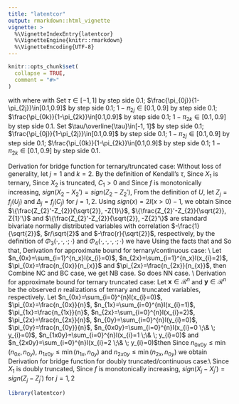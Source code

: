 ```yaml
---
title: "latentcor"
output: rmarkdown::html_vignette
vignette: >
  %\VignetteIndexEntry{latentcor}
  %\VignetteEngine{knitr::rmarkdown}
  %\VignetteEncoding{UTF-8}
---
```


```r
knitr::opts_chunk$set(
  collapse = TRUE,
  comment = "#>"
)
```
\subsection{Bridge Function}
\begin{equation}
   F_{CC}(r)=\frac{2}{\pi}sin^{-1}(r)
\end{equation}
\begin{equation}
   F_{BC}(r;\Delta_{j})=4\Phi_{2}(\Delta_{j},0;\frac{r}{\sqrt{2}})-2\Phi(\Delta_{j})
\end{equation}
\begin{equation}
   F_{BB}(r;\Delta_{j},\Delta_{k})=2\{\Phi_{2}(\Delta_{j},\Delta_{k};r)-\Phi(\Delta_{j})\Phi(\Delta_{k})\}
\end{equation}
\begin{equation}
   F_{TC}(r;\Delta_{j})=-2\Phi_{2}(-\Delta_{j},0;\frac{1}{\sqrt{2}})+4\Phi_{3}(-\Delta_{j},0,0;\Sigma_{3}(r))
\end{equation}
\begin{align}
   F_{TB}(r;\Delta_{j},\Delta_{k})=& 2\{1-\Phi(\Delta_{j})\}\Phi(\Delta_{k})-2\Phi_{3}(-\Delta_{j},\Delta_{k},0;\Sigma_{3a}(r)) \nonumber\\
   & -2\Phi_{3}(-\Delta_{j},\Delta_{k},0;\Sigma_{3b}(r))
\end{align}
\begin{equation}
    F_{T T}(r;\Delta_{j},\Delta_{k})=-2\Phi_{4}(-\Delta_{j},-\Delta_{k},0,0;\Sigma_{4a}(r))+2\Phi_{4}(-\Delta_{j},-\Delta_{k},0,0;\Sigma_{4b}(r))
\end{equation}
\begin{equation}
    F_{NC}(r;\Delta_{j}^{1},\Delta_{j}^{2})=4\Phi_{2}(\Delta_{j}^{2},0;\frac{r}{\sqrt{2}})-2\Phi(\Delta_{j}^{2})+4\Phi_{3}(\Delta_{j}^{1},\Delta_{j}^{2},0;\Sigma_{3c}(r))-2\Phi(\Delta_{j}^{1})\Phi(\Delta_{j}^{2})
\end{equation}
\begin{equation}
    F_{NB}(r;\Delta_{j}^{1},\Delta_{j}^{2},\Delta_{k})=2\Phi_{2}(\Delta_{j}^{2},\Delta_{k},r)(1-\Phi(\Delta_{j}^{1}))-2\Phi(\Delta_{j}^{2})(\Phi(\Delta_{k})-\Phi_{2}(\Delta_{j}^{1},\Delta_{k},r))
\end{equation}
\begin{align}
    F_{NT}(r;\Delta_{j}^{1},\Delta_{j}^{2},\Delta_{k})= & -2\Phi(-\Delta_{j}^{1})\Phi(\Delta_{j}^{2}) + 2\Phi_{3}(-\Delta_{j}^{1},\Delta_{j}^{2},\Delta_{k};\Sigma_{3e}(r)) \nonumber\\
    & +2\Phi_{4}(-\Delta_{j}^{1},\Delta_{j}^{2},-\Delta_{k},0;\Sigma_{4c}(r))+2\Phi_{4}(-\Delta_{j}^{1},\Delta_{j}^{2},-\Delta_{k},0;\Sigma_{4d}(r))
\end{align}
\begin{align}
    F_{NN}(r;\Delta_{j}^{1},\Delta_{j}^{2},\Delta_{k}^{1},\Delta_{k}^{2})=&2\Phi_{2}(\Delta_{j}^{2},\Delta_{k}^{2};r)\Phi_{2}(-\Delta_{j}^{1},-\Delta_{k}^{1};r) \nonumber\\
    & -2[\Phi(\Delta_{j}^{2})-\Phi_{2}(\Delta_{j}^{2},\Delta_{k}^{1};r)][\Phi(\Delta_{k}^{2}-\Phi_{2}(\Delta_{j}^{1},\Delta_{k}^{2};r))]
\end{align}
\begin{align}
    F_{DC}(r; \Delta_{j}^{1},\Delta_{j}^{2})=&2\Phi_{4}\left\{-\Delta_{j}^{1}, \Delta_{j}^{2}, 0, 0; \Sigma_{4e}\right\}-2\Phi_{4}\left\{-\Delta_{j}^{1}, \Delta_{j}^{2}, 0, 0; \Sigma_{4f}\right\}
\end{align}
with
\begin{align*}
&&& \Sigma_{3}(r)=
\begin{pmatrix}
1 & \frac{1}{\sqrt{2}} & \frac{r}{\sqrt{2}}\\
\frac{1}{\sqrt{2}} & 1 & r \\
\frac{r}{\sqrt{2}} & 2 & 1
\end{pmatrix},
\qquad\qquad\qquad
&&&& \Sigma_{3a}(r)=
\begin{pmatrix}
1 & -r & \frac{1}{\sqrt{2}} \\
-r & 1 & -\frac{r}{\sqrt{2}} \\
\frac{1}{\sqrt{2}} & -\frac{r}{\sqrt{2}} & 1
\end{pmatrix}\\
&&& \Sigma_{3b}(r)=
\begin{pmatrix}
1 & 0 & -\frac{1}{\sqrt{2}} \\
0 & 1 & -\frac{r}{\sqrt{2}} \\
-\frac{1}{\sqrt{2}} & -\frac{r}{\sqrt{2}} & 1
\end{pmatrix},
&&&& \Sigma_{3c}(r)=
\begin{pmatrix}
1 & 0 & \frac{r}{\sqrt{2}} \\
0 & 1 & -\frac{r}{\sqrt{2}} \\
\frac{r}{\sqrt{2}} & -\frac{r}{\sqrt{2}} & 1
\end{pmatrix} \\
&&& \Sigma_{3d}(r)=
\begin{pmatrix}
1 & 0 & -r \\
0 & 1 & 0 \\
-r & 0 & 1
\end{pmatrix},
&&&& \Sigma_{3e}(r)=
\begin{pmatrix}
1 & 0 & 0 \\
0 & 1 & r \\
0 & r & 1
\end{pmatrix} \\
&&& \Sigma_{4a}(r)=
\begin{pmatrix}
1 & 0 & \frac{1}{\sqrt{2}} & -\frac{r}{\sqrt{2}} \\
0 & 1 & -\frac{r}{\sqrt{2}} & \frac{1}{\sqrt{2}} \\
\frac{1}{\sqrt{2}} & -\frac{r}{\sqrt{2}} & 1 & -r \\
-\frac{r}{\sqrt{2}} & \frac{1}{\sqrt{2}} & -r & 1
\end{pmatrix}, 
&&&& \Sigma_{4b}(r)=
\begin{pmatrix}
1 & r & \frac{1}{\sqrt{2}} & \frac{r}{\sqrt{2}} \\
r & 1 & \frac{r}{\sqrt{2}} & \frac{1}{\sqrt{2}} \\
\frac{1}{\sqrt{2}} & \frac{r}{\sqrt{2}} & 1 & r \\
\frac{r}{\sqrt{2}} & \frac{1}{\sqrt{2}} & r & 1
\end{pmatrix} \\
&&& \Sigma_{4c}(r)=
\begin{pmatrix}
1 & 0 & 0 & \frac{r}{\sqrt{2}} \\
0 & 1 & -r & \frac{r}{\sqrt{2}} \\
0 & -r & 1 & -\frac{1}{\sqrt{2}} \\
\frac{r}{\sqrt{2}} & \frac{r}{\sqrt{2}} & -\frac{1}{\sqrt{2}} & 1
\end{pmatrix},
&&&& \Sigma_{4d}(r)=
\begin{pmatrix}
1 & 0 & r & \frac{r}{\sqrt{2}} \\
0 & 1 & 0 & \frac{r}{\sqrt{2}} \\
r & 0 & 1 & \frac{1}{\sqrt{2}} \\
\frac{r}{\sqrt{2}} & \frac{r}{\sqrt{2}} & \frac{1}{\sqrt{2}} & 1
\end{pmatrix} \\
&&& \Sigma_{4e}(r)=
\begin{pmatrix}
    1 & 0 & -\frac{1}{\sqrt{2}} & -\frac{r}{\sqrt{2}} \\
    0 & 1 & -\frac{1}{\sqrt{2}} & -\frac{r}{\sqrt{2}} \\
    -\frac{1}{\sqrt{2}} & -\frac{1}{\sqrt{2}} & 1 & r \\
    -\frac{r}{\sqrt{2}} & -\frac{r}{\sqrt{2}} & r & 1
    \end{pmatrix},
&&&& \Sigma_{4f}(r)=
\begin{pmatrix}
    1 & 0 & -\frac{1}{\sqrt{2}} & \frac{r}{\sqrt{2}} \\
    0 & 1 & -\frac{1}{\sqrt{2}} & \frac{r}{\sqrt{2}} \\
    -\frac{1}{\sqrt{2}} & -\frac{1}{\sqrt{2}} & 1 & -r \\
    \frac{r}{\sqrt{2}} & \frac{r}{\sqrt{2}} & -r & 1
    \end{pmatrix}
\end{align*}
\subsection{Inverse Bridge Function}
\begin{equation}
  F_{BC}^{-1}(\tau;\Delta_{j})=\argmin_{r}\{F_{BC}(r;\Delta_{j})-\tau\}^{2}
\end{equation}
\begin{equation}
  F_{BB}^{-1}(\tau;\Delta_{j},\Delta_{k})=\argmin_{r}\{F_{BB}(r;\Delta_{j},\Delta_{k})-\tau\}^{2}
\end{equation}
\begin{equation}
  F_{TC}^{-1}(\tau;\Delta_{j})=\argmin_{r}\{F_{TC}(r;\Delta_{j})-\tau\}^{2}
\end{equation}
\begin{equation}
  F_{TB}^{-1}(\tau;\Delta_{j},\Delta_{k})=\argmin_{r}\{F_{TB}(r;\Delta_{j},\Delta_{k})-\tau\}^{2}
\end{equation}
\begin{equation}
  F_{TT}^{-1}(\tau;\Delta_{j},\Delta_{k})=\argmin_{r}\{F_{TT}(r;\Delta_{j},\Delta_{k})-\tau\}^{2}
\end{equation}
\begin{equation}
  F_{NC}^{-1}(\tau;\Delta_{j}^{1},\Delta_{j}^{2})=\argmin_{r}\{F_{NC}(r;\Delta_{j}^{1},\Delta_{j}^{2})-\tau\}^{2}    
\end{equation}
\begin{equation}
  F_{NB}^{-1}(\tau;\Delta_{j}^{1},\Delta_{j}^{2},\Delta_{k})=\argmin_{r}\{F_{NB}(r;\Delta_{j}^{1},\Delta_{j}^{2},\Delta_{k})-\tau\}^{2} 
\end{equation}
\begin{equation}
  F_{NT}^{-1}(\tau;\Delta_{j}^{1},\Delta_{j}^{2},\Delta_{k})=\argmin_{r}\{F_{NT}(r;\Delta_{j}^{1},\Delta_{j}^{2},\Delta_{k})-\tau\}^{2} 
\end{equation}
\begin{equation}
  F_{NN}^{-1}(\tau;\Delta_{j}^{1},\Delta_{j}^{2},\Delta_{k}^{1},\Delta_{k}^{2})=\argmin_{r}\{F_{NN}(r;\Delta_{j}^{1},\Delta_{j}^{2},\Delta_{k}^{1},\Delta_{k}^{2})-\tau\}^{2} 
\end{equation}
where
\begin{align*}
& \hat{\Delta}_{j}=\Phi^{-1}(\pi_{0j}), \qquad \hat{\Delta}_{k}=\Phi^{-1}(\pi_{0k}), \qquad \hat{\Delta}_{j}^{1}=\Phi^{-1}(\pi_{0j}), \qquad \hat{\Delta}_{j}^{2}=\Phi^{-1}(1-\pi_{2j}) \\
& \hat{\Delta}_{k}^{1}=\Phi^{-1}(\pi_{0k}) \qquad \hat{\Delta}_{k}^{2}=\Phi^{-1}(1-\pi_{2k})
\end{align*}
with
\begin{align*}
    \pi_{0j}=\frac{\sum_{i=1}^{n}I(x_{ij}=0)}{n}, \qquad \pi_{0k}=\frac{\sum_{i=1}^{n}I(x_{ik}=0)}{n}, \\
    \pi_{2j}=1-\frac{\sum_{i=1}^{n}I(x_{ij}=2)}{n}, \qquad
    \pi_{2k}=1-\frac{\sum_{i=1}^{n}I(x_{ik}=2)}{n}
\end{align*}
\subsection{Approximate Bound}
\begin{align}
    \overline{\tau}_{BC}(\pi_{0})=2\pi_{0j}(1-\pi_{0j})
\end{align}
\begin{align}
    \overline{\tau}_{BB}(\pi_{0j},\pi_{0k})=2\min(\pi_{0j},\pi_{0k})\{1-\max(\pi_{0j}, \pi_{0k})\}
\end{align}
\begin{align}
    \overline{\tau}_{TC}(\pi_{0j})=1-(\pi_{0j})^{2}
\end{align}
\begin{align}
    \overline{\tau}_{TB}(\pi_{0j},\pi_{0k})=2\max(\pi_{0k},1-\pi_{0k})\{1-\max(\pi_{0k},1-\pi_{0k},\pi_{0j})\}
\end{align}
\begin{align}
    \overline{\tau}_{TT}(\pi_{0j},\pi_{0k})=1-\{\max(\pi_{0j},\pi_{0k})\}^{2}
\end{align}
\begin{align}
    \overline{\tau}_{NC}(\pi_{0j},\pi_{2j})=2\{\pi_{0j}(1-\pi_{0j})+\pi_{2j}(1-\pi_{0j}-\pi_{2j})\}
\end{align}
\begin{align}
    \overline{\tau}_{NB}(\pi_{0j},\pi_{2j},\pi_{0k})=2\min(\pi_{0j}(1-\pi_{0j})+\pi_{2j}(1-\pi_{0j}-\pi_{2j}),\pi_{0k}(1-\pi_{0k}))
\end{align}
\begin{align}
    \overline{\tau}_{NT}(\pi_{0j},\pi_{2j},\pi_{0k})=1-\{\max(\pi_{0j},(1-\pi_{0j}-\pi_{2j}),\pi_{2j},\pi_{0k})\}^{2}
\end{align}
\begin{align}
    \overline{\tau}_{NN}(\pi_{0j},\pi_{2j},\pi_{0k},\pi_{2k})=2\min(\pi_{0j}(1-\pi_{0j})+\pi_{2j}(1-\pi_{0j}-\pi_{2j}),\nonumber\\
     \pi_{0k}(1-\pi_{0k})+\pi_{2k}(1-\pi_{0k}-\pi_{2k}))
\end{align}
\subsection{Multi-linear Interpolation}
\subsubsection{Original Grid}
Set $\tau\in[-1, 1]$ by step side $0.1$; $\frac{\pi_{0j}}{1-\pi_{2j}}\in[0.1,0.9]$ by step side $0.1$; $1-\pi_{2j}\in[0.1,0.9]$ by step side $0.1$; $\frac{\pi_{0k}}{1-\pi_{2k}}\in[0.1,0.9]$ by step side $0.1$; $1-\pi_{2k}\in[0.1,0.9]$ by step side $0.1$.
\subsubsection{Scaling Grid}
Set $\tau/\overline{\tau}\in[-1, 1]$ by step side $0.1$; $\frac{\pi_{0j}}{1-\pi_{2j}}\in[0.1,0.9]$ by step side $0.1$; $1-\pi_{2j}\in[0.1,0.9]$ by step side $0.1$; $\frac{\pi_{0k}}{1-\pi_{2k}}\in[0.1,0.9]$ by step side $0.1$; $1-\pi_{2k}\in[0.1,0.9]$ by step side $0.1$.
\section{Illustrations} \label{sec:illustrations}

\section{More technical details} \label{app:technical}
Derivation for bridge function for ternary/truncated case:
Without loss of generality, let $j=1$ and $k=2$. By the definition of Kendall's $\tau$,
\begin{equation}
    \tau_{12}=E(\hat{\tau}_{12})=E[\frac{2}{n(n-1)}\sum_{1\leq i\leq i' \leq n} sign\{(X_{i1}-X_{i'1})(X_{i2}-X_{i'2})\}]
\end{equation}
Since $X_{1}$ is ternary,
\begin{align}
    &sign(X_{1}-X_{1}') \nonumber\\ =&[I(U_{1}>C_{11},U_{1}'\leq C{11})+I(U_{1}>C_{12},U_{1}'\leq C_{12})-I(U_{1}>C_{12},U_{1}'\leq C_{11})] \nonumber\\
    &-[I(U_{1}\leq C_{11}, U_{1}'>C_{11})+I(U_{1}\leq C_{12}, U_{1}'>C_{12})-I(U_{1}\leq C_{11}, U_{1}'>C_{12})] \nonumber\\
    =&[I(U_{1}>C_{11})-I(U_{1}>C_{11},U_{1}'>C_{11})+I(U_{1}>C_{12})-I(U_{1}>C_{12},U_{1}'>C_{12}) \nonumber\\
    &-I(U_{1}>C_{12})+I(U_{1}>C_{12},U_{1}'>C_{11})] \nonumber\\
    &-[I(U_{1}'>C_{11})-I(U_{1}>C_{11},U_{1}'>C_{11})+I(U_{1}'>C_{12})-I(U_{1}>C_{12},U_{1}'>C_{12}) \nonumber\\
    &-I(U_{1}'>C_{12})+I(U_{1}>C_{11},U_{1}'>C_{12})] \nonumber\\
    =&I(U_{1}>C_{11})+I(U_{1}>C_{12},U_{1}'>C_{11})-I(U_{1}'>C_{11})-I(U_{1}>C_{11},U_{1}'>C_{12}) \nonumber\\
    =&I(U_{1}>C_{11},U_{1}'\leq C_{12})-I(U_{1}'>C_{11},U_{1}\leq C_{12})
\end{align}
Since $X_{2}$ is truncated, $C_{1}>0$ and
\begin{align}
    sign(X_{2}-X_{2}')=&-I(X_{2}=0,X_{2}'>0)+I(X_{2}>0,X_{2}'=0) \nonumber\\
    &+I(X_{2}>0,X_{2}'>0)sign(X_{2}-X_{2}') \nonumber\\
    =&-I(X_{2}=0)+I(X_{2}'=0)+I(X_{2}>0,X_{2}'>0)sign(X_{2}-X_{2}')
\end{align}
Since $f$ is monotonically increasing, $sign(X_{2}-X_{2}')=sign(Z_{2}-Z_{2}')$,
\begin{align}
    \tau_{12}=&E[I(U_{1}>C_{11},U_{1}'\leq C_{12}) sign(X_{2}-X_{2}')] \nonumber\\ &-E[I(U_{1}'>C_{11},U_{1}\leq C_{12}) sign(X_{2}-X_{2}')] \nonumber\\
    =&-E[I(U_{1}>C_{11},U_{1}'\leq C_{12}) I(X_{2}=0)] \nonumber\\
    &+E[I(U_{1}>C_{11},U_{1}'\leq C_{12}) I(X_{2}'=0)] \nonumber\\
    &+E[I(U_{1}>C_{11},U_{1}'\leq C_{12})I(X_{2}>0,X_{2}'>0)sign(Z_{2}-Z_{2}')] \nonumber\\
    &+E[I(U_{1}'>C_{11},U_{1}\leq C_{12}) I(X_{2}=0)] \nonumber\\
    &-E[I(U_{1}'>C_{11},U_{1}\leq C_{12}) I(X_{2}'=0)] \nonumber\\
    &-E[I(U_{1}'>C_{11},U_{1}\leq C_{12})I(X_{2}>0,X_{2}'>0)sign(Z_{2}-Z_{2}')]  \nonumber\\
    =&-2E[I(U_{1}>C_{11},U_{1}'\leq C_{12}) I(X_{2}=0)] \nonumber\\
    &+2E[I(U_{1}>C_{11},U_{1}'\leq C_{12}) I(X_{2}'=0)] \nonumber\\
    &+E[I(U_{1}>C_{11},U_{1}'\leq C_{12})I(X_{2}>0,X_{2}'>0)sign(Z_{2}-Z_{2}')] \nonumber\\
    &-E[I(U_{1}'>C_{11},U_{1}\leq C_{12})I(X_{2}>0,X_{2}'>0)sign(Z_{2}-Z_{2}')]
\end{align}
From the definition of $U$, let $Z_{j}=f_{j}(U_{j})$ and $\Delta_{j}=f_{j}(C_{j})$ for $j=1,2$. Using $sign(x)=2I(x>0)-1$, we obtain
\begin{align}
    \tau_{12}=&-2E[I(Z_{1}>\Delta_{11},Z_{1}'\leq \Delta_{12},Z_{2}\leq \Delta_{2})]+2E[I(Z_{1}>\Delta_{11},Z_{1}'\leq \Delta_{12},Z_{2}'\leq \Delta_{2})] \nonumber\\
    &+2E[I(Z_{1}>\Delta_{11},Z_{1}'\leq \Delta_{12})I(Z_{2}>\Delta_{2},Z_{2}'>\Delta_{2},Z_{2}-Z_{2}'>0)] \nonumber\\
    &-2E[I(Z_{1}'>\Delta_{11},Z_{1}\leq \Delta_{12})I(Z_{2}>\Delta_{2},Z_{2}'>\Delta_{2},Z_{2}-Z_{2}'>0)] \nonumber\\
    =&-2E[I(Z_{1}>\Delta_{11},Z_{1}'\leq \Delta_{12}, Z_{2}\leq \Delta_{2})]+2E[I(Z_{1}>\Delta_{11},Z_{1}'\leq \Delta_{12}, Z_{2}'\leq \Delta_{2})] \nonumber\\
    &+2E[I(Z_{1}>\Delta_{11},Z_{1}'\leq\Delta_{12},Z_{2}'>\Delta_{2},Z_{2}>Z_{2}')] \nonumber\\
    &-2E[I(Z_{1}'>\Delta_{11},Z_{1}\leq\Delta_{12},Z_{2}'>\Delta_{2},Z_{2}>Z_{2}')]
\end{align}
Since $\{\frac{Z_{2}'-Z_{2}}{\sqrt{2}}, -Z{1}\}$, $\{\frac{Z_{2}'-Z_{2}}{\sqrt{2}}, Z{1}'\}$ and $\{\frac{Z_{2}'-Z_{2}}{\sqrt{2}}, -Z{2}'\}$ are standard bivariate normally distributed variables with correlation $-\frac{1}{\sqrt{2}}$, $r/\sqrt{2}$ and $-\frac{r}{\sqrt{2}}$, respectively, by the definition of $\Phi_3(\cdot,\cdot, \cdot;\cdot)$ and $\Phi_4(\cdot,\cdot, \cdot,\cdot;\cdot)$ we have
\begin{align}
    F_{NT}(r;\Delta_{j}^{1},\Delta_{j}^{2},\Delta_{k})= & -2\Phi_{3}\left\{-\Delta_{j}^{1},\Delta_{j}^{2},\Delta_{k};\begin{pmatrix}
1 & 0 & -r \\
0 & 1 & 0 \\
-r & 0 & 1
\end{pmatrix} \right\} \nonumber\\
    &+2\Phi_{3}\left\{-\Delta_{j}^{1},\Delta_{j}^{2},\Delta_{k};\begin{pmatrix}
1 & 0 & 0 \\
0 & 1 & r \\
0 & r & 1
\end{pmatrix}\right\}\nonumber \\
    & +2\Phi_{4}\left\{-\Delta_{j}^{1},\Delta_{j}^{2},-\Delta_{k},0;\begin{pmatrix}
1 & 0 & 0 & \frac{r}{\sqrt{2}} \\
0 & 1 & -r & \frac{r}{\sqrt{2}} \\
0 & -r & 1 & -\frac{1}{\sqrt{2}} \\
\frac{r}{\sqrt{2}} & \frac{r}{\sqrt{2}} & -\frac{1}{\sqrt{2}} & 1
\end{pmatrix}\right\} \nonumber\\
    &-2\Phi_{4}\left\{-\Delta_{j}^{1},\Delta_{j}^{2},-\Delta_{k},0;\begin{pmatrix}
1 & 0 & r & -\frac{r}{\sqrt{2}} \\
0 & 1 & 0 & -\frac{r}{\sqrt{2}} \\
r & 0 & 1 & -\frac{1}{\sqrt{2}} \\
-\frac{r}{\sqrt{2}} & -\frac{r}{\sqrt{2}} & -\frac{1}{\sqrt{2}} & 1
\end{pmatrix}\right\}
\end{align}
Using the facts that
\begin{align}
&\Phi_{4}\left\{-\Delta_{j}^{1},\Delta_{j}^{2},-\Delta_{k},0;\begin{pmatrix}
1 & 0 & r & -\frac{r}{\sqrt{2}} \\
0 & 1 & 0 & -\frac{r}{\sqrt{2}} \\
r & 0 & 1 & -\frac{1}{\sqrt{2}} \\
-\frac{r}{\sqrt{2}} & -\frac{r}{\sqrt{2}} & -\frac{1}{\sqrt{2}} & 1
\end{pmatrix}\right\} \nonumber\\ &+\Phi_{4}\left\{-\Delta_{j}^{1},\Delta_{j}^{2},-\Delta_{k},0;\begin{pmatrix}
1 & 0 & r & \frac{r}{\sqrt{2}} \\
0 & 1 & 0 & \frac{r}{\sqrt{2}} \\
r & 0 & 1 & \frac{1}{\sqrt{2}} \\
\frac{r}{\sqrt{2}} & \frac{r}{\sqrt{2}} & \frac{1}{\sqrt{2}} & 1
\end{pmatrix}\right\} \nonumber\\
=&\Phi_{3}\left\{-\Delta_{j}^{1},\Delta_{j}^{2},-\Delta_{k};\begin{pmatrix}
1 & 0 & 0 \\
0 & 1 & r \\
0 & r & 1
\end{pmatrix}\right\}
\end{align}
and
\begin{align}
&\Phi_{3}\left\{-\Delta_{j}^{1},\Delta_{j}^{2},-\Delta_{k};\begin{pmatrix}
1 & 0 & 0 \\
0 & 1 & r \\
0 & r & 1
\end{pmatrix}\right\}+\Phi_{3}\left\{-\Delta_{j}^{1},\Delta_{j}^{2},\Delta_{k};\begin{pmatrix}
1 & 0 & -r \\
0 & 1 & 0 \\
-r & 0 & 1
\end{pmatrix} \right\} \nonumber\\
=&\Phi_{2}(-\Delta_{j}^{1},\Delta_{j}^{2};0)
=\Phi(-\Delta_{j}^{1})\Phi(\Delta_{j}^{2})
\end{align}
So that,
\begin{align}
    F_{NT}(r;\Delta_{j}^{1},\Delta_{j}^{2},\Delta_{k})= & -2\Phi(-\Delta_{j}^{1})\Phi(\Delta_{j}^{2}) \nonumber\\
    &+2\Phi_{3}\left\{-\Delta_{j}^{1},\Delta_{j}^{2},\Delta_{k};\begin{pmatrix}
1 & 0 & 0 \\
0 & 1 & r \\
0 & r & 1
\end{pmatrix}\right\}\nonumber \\
    & +2\Phi_{4}\left\{-\Delta_{j}^{1},\Delta_{j}^{2},-\Delta_{k},0;\begin{pmatrix}
1 & 0 & 0 & \frac{r}{\sqrt{2}} \\
0 & 1 & -r & \frac{r}{\sqrt{2}} \\
0 & -r & 1 & -\frac{1}{\sqrt{2}} \\
\frac{r}{\sqrt{2}} & \frac{r}{\sqrt{2}} & -\frac{1}{\sqrt{2}} & 1
\end{pmatrix}\right\} \nonumber\\
    &+2\Phi_{4}\left\{-\Delta_{j}^{1},\Delta_{j}^{2},-\Delta_{k},0;\begin{pmatrix}
1 & 0 & r & \frac{r}{\sqrt{2}} \\
0 & 1 & 0 & \frac{r}{\sqrt{2}} \\
r & 0 & 1 & \frac{1}{\sqrt{2}} \\
\frac{r}{\sqrt{2}} & \frac{r}{\sqrt{2}} & \frac{1}{\sqrt{2}} & 1
\end{pmatrix}\right\}
\end{align}
Derivation for approximate bound for ternary/continuous case: \\
Let $n_{0x}=\sum_{i=1}^{n_x}I(x_{i}=0)$, $n_{2x}=\sum_{i=1}^{n_x}I(x_{i}=2)$, $\pi_{0x}=\frac{n_{0x}}{n_{x}}$ and $\pi_{2x}=\frac{n_{2x}}{n_{x}}$, then
\begin{align}
    |\tau(\mathbf{x})|\leq & \frac{n_{0x}(n-n_{0x})+n_{2x}(n-n_{0x}-n_{2x})}{\begin{pmatrix} n \\ 2 \end{pmatrix}} \nonumber\\
    = & 2\{\frac{n_{0x}}{n-1}-(\frac{n_{0x}}{n})(\frac{n_{0x}}{n-1})+\frac{n_{2x}}{n-1}-(\frac{n_{2x}}{n})(\frac{n_{0x}}{n-1})-(\frac{n_{2x}}{n})(\frac{n_{2x}}{n-1})\} \nonumber\\
    \approx & 2\{\frac{n_{0x}}{n}-(\frac{n_{0x}}{n})^2+\frac{n_{2x}}{n}-(\frac{n_{2x}}{n})(\frac{n_{0x}}{n})-(\frac{n_{2x}}{n})^2\} \nonumber\\
    = & 2\{\pi_{0x}(1-\pi_{0x})+\pi_{2x}(1-\pi_{0x}-\pi_{2x})\}
\end{align}
Combine NC and BC case, we get NB case. So does NN case. \\
Derivation for approximate bound for ternary truncated case: Let $\mathbf{x}\in\mathcal{R}^{n}$ and $\mathbf{y}\in\mathcal{R}^{n}$ be the observed $n$ realizations of ternary and truncated variables, respectively. Let $n_{0x}=\sum_{i=0}^{n}I(x_{i}=0)$, $\pi_{0x}=\frac{n_{0x}}{n}$, $n_{1x}=\sum_{i=0}^{n}I(x_{i}=1)$, $\pi_{1x}=\frac{n_{1x}}{n}$, $n_{2x}=\sum_{i=0}^{n}I(x_{i}=2)$, $\pi_{2x}=\frac{n_{2x}}{n}$,
$n_{0y}=\sum_{i=0}^{n}I(y_{i}=0)$, $\pi_{0y}=\frac{n_{0y}}{n}$, $n_{0x0y}=\sum_{i=0}^{n}I(x_{i}=0 \;\& \; y_{i}=0)$, $n_{1x0y}=\sum_{i=0}^{n}I(x_{i}=1 \;\& \; y_{i}=0)$ and
$n_{2x0y}=\sum_{i=0}^{n}I(x_{i}=2 \;\& \; y_{i}=0)$then
\begin{align}
    |\tau(\mathbf{x}, \mathbf{y})|\leq &
    \frac{\begin{pmatrix}n \\ 2\end{pmatrix}-\begin{pmatrix}n_{0x} \\ 2\end{pmatrix}-\begin{pmatrix}n_{1x} \\ 2\end{pmatrix}-\begin{pmatrix} n_{2x} \\ 2 \end{pmatrix}-\begin{pmatrix}n_{0y} \\ 2\end{pmatrix}+\begin{pmatrix}n_{0x0y} \\ 2 \end{pmatrix}+\begin{pmatrix}n_{1x0y} \\ 2\end{pmatrix}+\begin{pmatrix}n_{2x0y} \\ 2\end{pmatrix}}{\begin{pmatrix}n \\ 2\end{pmatrix}} \nonumber
\end{align}
Since $n_{0x0y}\leq\min(n_{0x},n_{0y})$, $n_{1x0y}\leq\min(n_{1x},n_{0y})$ and $n_{2x0y}\leq\min(n_{2x},n_{0y})$ we obtain
\begin{align}
     |\tau(\mathbf{x}, \mathbf{y})|\leq &
    \frac{\begin{pmatrix}n \\ 2\end{pmatrix}-\begin{pmatrix}n_{0x} \\ 2\end{pmatrix}-\begin{pmatrix}n_{1x} \\ 2\end{pmatrix}-\begin{pmatrix} n_{2x} \\ 2 \end{pmatrix}-\begin{pmatrix}n_{0y} \\ 2\end{pmatrix}}{\begin{pmatrix}n \\ 2\end{pmatrix}} \nonumber\\
    & +  \frac{\begin{pmatrix}\min(n_{0x},n_{0y}) \\ 2 \end{pmatrix}+\begin{pmatrix}\min(n_{1x},n_{0y}) \\ 2\end{pmatrix}+\begin{pmatrix}\min(n_{2x},n_{0y}) \\ 2\end{pmatrix}}{\begin{pmatrix}n \\ 2\end{pmatrix}} \nonumber\\
    \leq & \frac{\begin{pmatrix}n \\ 2\end{pmatrix}-\begin{pmatrix}\max(n_{0x},n_{1x},n_{2x},n_{0y}) \\ 2\end{pmatrix}}{\begin{pmatrix}n \\ 2\end{pmatrix}} \nonumber\\
    \leq & 1-\frac{\max(n_{0x},n_{1x},n_{2x},n_{0y})(\max(n_{0x},n_{1x},n_{2x},n_{0y})-1)}{n(n-1)} \nonumber\\
    \approx & 1-(\frac{\max(n_{0x},n_{1x},n_{2x},n_{0y})}{n})^{2} \nonumber\\
    =& 1-\{\max(\pi_{0x},\pi_{1x},\pi_{2x},\pi_{0y})\}^{2} \nonumber\\
    =& 1-\{\max(\pi_{0x},(1-\pi_{0x}-\pi_{2x}),\pi_{2x},\pi_{0y})\}^{2}
\end{align}
Derivation for bridge function for doubly truncated/continuous case:\\
Since $X_{1}$ is doubly truncated,
\begin{align}
    & sign(X_{1}-X_{1}') \nonumber\\
   =&-[I(X_{1}=0, X_{1}'>0)+I(X_{1}<1, X_{1}'=1)-I(X_{1}=0, X_{1}'=1)] \nonumber\\
   &+I(X_{1}>0, X_{1}'=0)+I(X_{1}=1, X_{1}'<1)-I(X_{1}=1, X_{1}'=0) \nonumber\\
   &+I(0<X_{1}<1, 0<X_{1}'<1)sign(X_{1}-X_{1}') \nonumber\\
   =&-[I(X_{1}=0, X_{1}'>0)+I(X_{1}<1, X_{1}'=1)-I(X_{1}=0, X_{1}'=1)] \nonumber\\
   &+I(X_{1}>0, X_{1}'=0)+I(X_{1}=1, X_{1}'<1)-I(X_{1}=1, X_{1}'=0) \nonumber\\
   &+[I(X_{1}<1, X_{1}'<1)-I(X_{1}\leq 0, X_{1}'<1) \nonumber\\
   &-I(X_{1}<1, X_{1}'\leq 0)+I(X_{1}\leq 0, X_{1}'\leq 0)]sign(X_{1}-X_{1}')
\end{align}
Since $f$ is monotonically increasing, $sign(X_{j}-X_{j}')=sign(Z_{j}-Z_{j}')$ for $j = 1, 2$
\begin{align}
    \tau_{12}=&-E[I(U_{1}\leq C_{11}, U_{1}'>C_{11})sign(Z_{2}-Z_{2}')] \nonumber\\
    &-E[I(U_{1}<C_{12}, U_{1}'\geq C_{12})sign(Z_{2}-Z_{2}')] \nonumber\\
    &+E[I(U_{1}\leq C_{11}, U_{1}'\geq C_{12})sign(Z_{2}-Z_{2}')] \nonumber\\
    &+E[I(U_{1}>C_{11}, U_{1}'\leq C_{11})sign(Z_{2}-Z_{2}')] \nonumber\\
    &+E[I(U_{1}\geq C_{12}, U_{1}'<C_{12})sign(Z_{2}-Z_{2}')] \nonumber\\
    &-E[I(U_{1}\geq C_{12}, U_{1}'\leq C_{11})sign(Z_{2}-Z_{2}')] \nonumber\\
    &+E[I(U_{1}<C_{12}, U_{1}'<C_{12})sign(Z_{1}-Z_{1}')sign(Z_{2}-Z_{2}')] \nonumber\\
    &-E[I(U_{1}\leq C_{11}, U_{1}'<C_{12})sign(Z_{1}-Z_{1}')sign(Z_{2}-Z_{2}')] \nonumber\\
    &-E[I(U_{1}<C_{12}, U_{1}'\leq C_{11})sign(Z_{1}-Z_{1}')sign(Z_{2}-Z_{2}')] \nonumber\\
    &+E[I(U_{1}\leq C_{11}, U_{1}'\leq C_{11})sign(Z_{1}-Z_{1}')sign(Z_{2}-Z_{2}')] \nonumber\\
    =&-2E[I(U_{1}\leq C_{11}, U_{1}'>C_{11})sign(Z_{2}-Z_{2}')] \nonumber\\
    &-2E[I(U_{1}<C_{12}, U_{1}'\geq C_{12})sign(Z_{2}-Z_{2}')] \nonumber\\
    &+2E[I(U_{1}\leq C_{11}, U_{1}'\geq C_{12})sign(Z_{2}-Z_{2}')] \nonumber\\
    &+E[I(U_{1}<C_{12}, U_{1}'<C_{12})sign(Z_{1}-Z_{1}')sign(Z_{2}-Z_{2}')] \nonumber\\
    &-2E[I(U_{1}\leq C_{11}, U_{1}'<C_{12})sign(Z_{1}-Z_{1}')sign(Z_{2}-Z_{2}')] \nonumber\\
    &+E[I(U_{1}\leq C_{11}, U_{1}'\leq C_{11})sign(Z_{1}-Z_{1}')sign(Z_{2}-Z_{2}')]
\end{align}
```r
library(latentcor)
```
